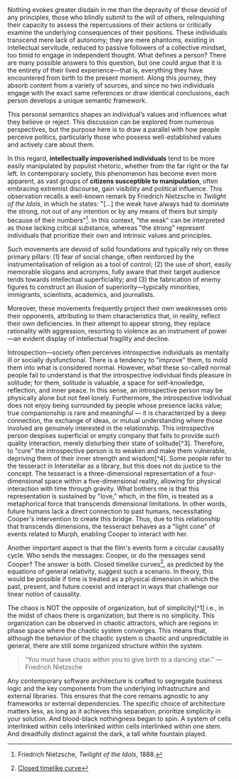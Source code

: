 <Micro title="Principles: The Foundation of Morality" date="2025-03-09">
Nothing evokes greater disdain in me than the depravity of those devoid of any principles, those who blindly submit to the will of others, relinquishing their capacity to assess the repercussions of their actions or critically examine the underlying consequences of their positions. These individuals transcend mere lack of autonomy; they are mere phantoms, existing in intellectual servitude, reduced to passive followers of a collective mindset, too timid to engage in independent thought.
</Micro>


<Micro title="The Origin of the Beast" date="2024-10-27">
What defines a person? There are many possible answers to this question, but one could argue that it is the entirety of their lived experience—that is, everything they have encountered from birth to the present moment. Along this journey, they absorb content from a variety of sources, and since no two individuals engage with the exact same references or draw identical conclusions, each person develops a unique semantic framework.  

This personal semantics shapes an individual’s values and influences what they believe or reject. This discussion can be explored from numerous perspectives, but the purpose here is to draw a parallel with how people perceive politics, particularly those who possess well-established values and actively care about them.  

In this regard, **intellectually impoverished individuals** tend to be more easily manipulated by populist rhetoric, whether from the far right or the far left. In contemporary society, this phenomenon has become even more apparent, as vast groups of **citizens susceptible to manipulation**, often embracing extremist discourse, gain visibility and political influence. This observation recalls a well-known remark by Friedrich Nietzsche in *Twilight of the Idols*, in which he states: "[...] the weak have always had to dominate the strong, not out of any intention or by any means of theirs but simply because of their numbers"[^5]. In this context, "the weak" can be interpreted as those lacking critical substance, whereas "the strong" represent individuals that prioritize their own and intrinsic values and principles.

Such movements are devoid of solid foundations and typically rely on three primary pillars: (1) fear of social change, often reinforced by the instrumentalisation of religion as a tool of control; (2) the use of short, easily memorable slogans and acronyms, fully aware that their target audience tends towards intellectual superficiality; and (3) the fabrication of enemy figures to construct an illusion of superiority—typically minorities, immigrants, scientists, academics, and journalists.  

Moreover, these movements frequently project their own weaknesses onto their opponents, attributing to them characteristics that, in reality, reflect their own deficiencies. In their attempt to appear strong, they replace rationality with aggression, resorting to violence as an instrument of power—an evident display of intellectual fragility and decline.  

[^5]: Friedrich Nietzsche, *Twilight of the Idols*, 1888.
</Micro>

<Micro title="Introspection" date="2024-10-13">
Introspection—society often perceives introspective individuals as mentally ill or socially dysfunctional. There is a tendency to "improve" them, to mold them into what is considered normal. However, what these so-called normal people fail to understand is that the introspective individual finds pleasure in solitude; for them, solitude is valuable, a space for self-knowledge, reflection, and inner peace. In this sense, an introspective person may be physically alone but not feel lonely. Furthermore, the introspective individual does not enjoy being surrounded by people whose presence lacks value; true companionship is rare and meaningful — it is characterized by a deep connection, the exchange of ideas, or mutual understanding where those involved are genuinely interested in the relationship. This introspective person despises superficial or empty company that fails to provide such quality interaction, merely disturbing their state of solitude[^3]. Therefore, to "cure" the introspective person is to weaken and make them vulnerable, depriving them of their inner strength and wisdom[^4].

[^3]: “My solitude doesn’t depend on the presence or absence of people; on the contrary, I hate who steals my solitude without, in exchange, offering me true company.” ― Friedrich Nietzsche.

[^4]: [O poder de uma pessoa tímida e introvertida - dr. Cesar vasconcellos psiquiatra](https://www.youtube.com/watch?v=qjD7_5J_tkw)
</Micro>

<Micro title="Interstellar Gravity" date="2024-09-12">
Some people refer to the tesseract in Interstellar as a library, but this does not do justice to the concept. The tesseract is a three-dimensional representation of a four-dimensional space within a five-dimensional reality, allowing for physical interaction with time through gravity. What bothers me is that this representation is sustained by "love," which, in the film, is treated as a metaphorical force that transcends dimensional limitations. In other words, future humans lack a direct connection to past humans, necessitating Cooper's intervention to create this bridge. Thus, due to this relationship that transcends dimensions, the tesseract behaves as a "light cone" of events related to Murph, enabling Cooper to interact with her.

Another important aspect is that the film's events form a circular causality cycle. Who sends the messages: Cooper, or do the messages send Cooper? The answer is both. Closed timelike curves[^2], as predicted by the equations of general relativity, suggest such a scenario. In theory, this would be possible if time is treated as a physical dimension in which the past, present, and future coexist and interact in ways that challenge our linear notion of causality.

[^2]: [Closed timelike curve](https://www.wikiwand.com/en/articles/Closed_timelike_curve)
</Micro>

<Micro title="Chaos Theory" date="2024-07-24">
The chaos is NOT the opposite of organization, but of simplicity[^1] i.e., in the midst of chaos there is organization, but there is no simplicity. This organization can be observed in chaotic attractors, which are regions in phase space where the chaotic system converges. This means that, although the behavior of the chaotic system is chaotic and unpredictable in general, there are still some organized structure within the system.

> “You must have chaos within you to give birth to a dancing star.” — Friedrich Nietzsche
[^1]: [O Efeito Borboleta Explicado: A Beleza do Caos](https://www.youtube.com/watch?v=rmxXe44po0s)
</Micro>

<Micro title="The Simple Architecture" date="2024-08-26">
Any contemporary software architecture is crafted to segregate business logic and the key components from the underlying infrastructure and external libraries. This ensures that the core remains agnostic to any frameworks or external dependencies. The specific choice of architecture matters less, as long as it achieves this separation; prioritize simplicity in your solution.
</Micro>

<Micro title="K" date="2024-07-18">
And blood-black nothingness began to spin. A system of cells interlinked within cells interlinked within cells interlinked within one stem. And dreadfully distinct against the dark, a tall white fountain played.
</Micro>
